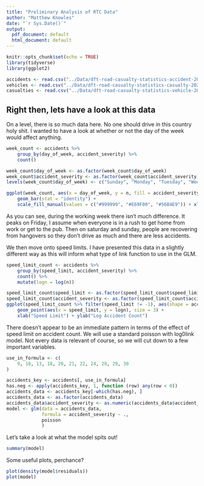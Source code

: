 ```yaml
---
title: "Preliminary Analysis of RTC Data"
author: "Matthew Knowles"
date: "`r Sys.Date()`"
output:
  pdf_document: default
  html_document: default
---
```


```r
knitr::opts_chunk$set(echo = TRUE)
library(tidyverse)
library(ggplot2)

accidents <- read.csv("../Data/dft-road-casualty-statistics-accident-2020.csv")
vehicles <- read.csv("../Data/dft-road-casualty-statistics-casualty-2020.csv")
casualties <- read.csv("../Data/dft-road-casualty-statistics-vehicle-2020.csv")

```

## Right then, lets have a look at this data

On a level, there is so much data here. No one should drive in this country holy shit. I wanted to have a look at whether or not the day of the week would affect anything. 

```r
week_count <- accidents %>%
    group_by(day_of_week, accident_severity) %>%
    count()

week_count$day_of_week <- as.factor(week_count$day_of_week)
week_count$accident_severity <- as.factor(week_count$accident_severity)
levels(week_count$day_of_week) <- c("Sunday", "Monday", "Tuesday", "Wednesday", "Thursday", "Friday", "Saturday")

ggplot(week_count, aes(x = day_of_week, y = n, fill = accident_severity)) +
    geom_bar(stat = "identity") +
    scale_fill_manual(values = c("#999999", "#E69F00", "#56B4E9")) + xlab("Day of the week") + ylab("Number of Accidents")
```

As you can see, during the working week there isn't much difference. It peaks on Friday, I assume when everyone is in a rush to get home from work or get to the pub. Then on saturday and sunday, people are recovering from hangovers so they don't drive as much and there are less accidents.

We then move onto speed limits. I have presented this data in a slightly different way as this will inform what type of link function to use in the GLM.

```r
speed_limit_count <- accidents %>%
    group_by(speed_limit, accident_severity) %>%
    count() %>%
    mutate(logn = log(n))

speed_limit_count$speed_limit <- as.factor(speed_limit_count$speed_limit)
speed_limit_count$accident_severity <- as.factor(speed_limit_count$accident_severity)
ggplot(speed_limit_count %>% filter(speed_limit != -1), aes(shape = accident_severity, colour = accident_severity)) +
    geom_point(aes(x = speed_limit, y = logn), size = 3) +
    xlab("Speed Limit") + ylab("Log Accident Count") 
```

There doesn't appear to be an immediate pattern in terms of the effect of speed limit on accident count. We will use a standard poisson with log0link model. Not every data is relevant of course, so we will cut down to a few important variables.

```r
use_in_formula <- c(
    9, 10, 13, 18, 20, 21, 22, 24, 28, 29, 30
)

accidents_key <- accidents[, use_in_formula]
has.neg <- apply(accidents_key, 1, function (row) any(row < 0))
accidents_data <- accidents_key[-which(has.neg), ]
accidents_data <- as.factor(accidents_data)
accidents_data$accident_severity <- as.numeric(accidents_data$accident_severity)
model <- glm(data = accidents_data,
             formula = accident_severity ~ .,
             poisson
             )
```
  

Let's take a look at what the model spits out!

```r
summary(model)
```

Some useful plots, perchance?

```r
plot(density(model$residuals))
plot(model)


```


